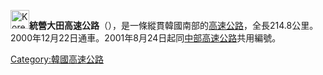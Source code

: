 {{expand|time=2014-03-19T15:13:39+00:00}}
{{unreferenced|time=2014-03-19T15:13:39+00:00}}
{{Infobox road
|marker_image=[[File:Korea_Expressway_No.35.svg|50px]]
|name=統營大田高速公路
|map=[[File:35_Tongyeong–Daejeon.svg|250px]]
|length_km=214.8 
|opened=2000
|direction=南北
|terminus_a=慶尚南道統營市 
|cities=[[統營市|統營市]]、[[固城郡|固城郡]]、[[泗川市|泗川市]]、[[晉州市_(韓國)|晉州市]]、[[山清郡|山清郡]]、[[咸陽郡|咸陽郡]]、[[長水郡|長水郡]]、[[茂朱郡|茂朱郡]]、[[錦山郡|錦山郡]]、[[大田廣域市|大田廣域市]]
|junction=[[File:Korea_Expressway_No.10.svg|30px]][[南海高速公路|南海高速公路]]<br>[[File:Korea_Expressway_No.12.svg|30px]][[光州大邱高速公路|光州大邱高速公路]]<br>[[File:Korea_Expressway_No.20.svg|30px]][[益山浦項高速公路|益山浦項高速公路]]<br>[[File:Korea_Expressway_No.300.svg|30px]][[大田南環高速公路|大田南環高速公路]]
|terminus_b=大田廣域市東區<br>[[File:Korea_Expressway_No.1.svg|30px]][[京釜高速公路|京釜高速公路]] 
}}
{{Infobox Korean name
|tablewidth=270
|img=
|width=189px
|hangul=통영대전고속도로
|hanja={{linktext|統|營|大|田|高|速|道|路}}
|rr=Tongyeong Daejeon Gosok Doro
|mr=T'ongyŏng Taejŏn Kosok Toro
}}

[[File:Korea_Expressway_No.35.svg|30px]]'''統營大田高速公路'''（{{kor|諺=통영대전고속도로|漢=統營大田高速道路|羅=Tongyeong Daejeon gosokdoro|f=y}}），是一條縱貫韓國南部的[[高速公路|高速公路]]，全長214.8公里。2000年12月22日通車。2001年8月24日起同[[中部高速公路|中部高速公路]]共用編號。



{{ROK expressways}}

[[Category:韓國高速公路|Category:韓國高速公路]]
